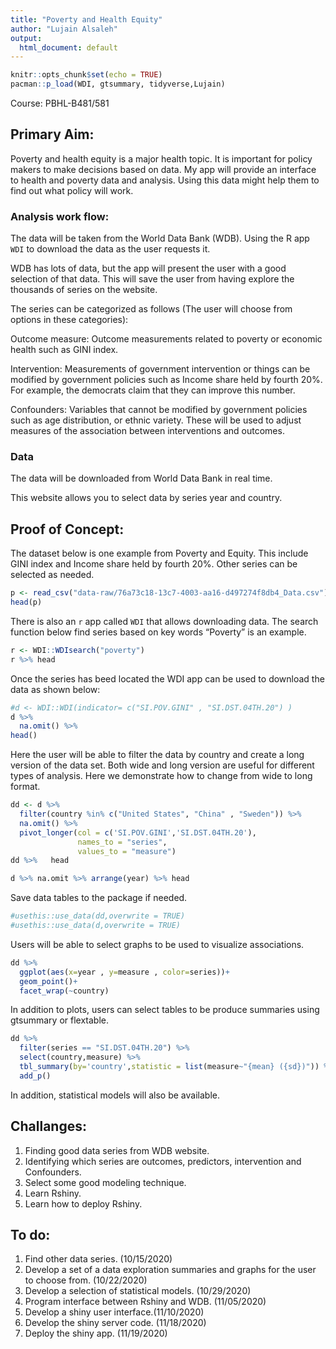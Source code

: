 ```yaml
---
title: "Poverty and Health Equity"
author: "Lujain Alsaleh"
output:
  html_document: default
---
```


```r
knitr::opts_chunk$set(echo = TRUE)
pacman::p_load(WDI, gtsummary, tidyverse,Lujain)
```

Course:  PBHL-B481/581

## Primary Aim:

Poverty and health equity is a major health topic. It is important for policy makers to make decisions based on data. My app will provide an interface to health and poverty data and analysis. Using this data might help them to find out what policy will work. 

### Analysis work flow:

The data will be taken from the World Data Bank (WDB). Using the R app `WDI` to download the data as the user requests it. 

WDB has lots of data, but the app will present the user with a good selection of that data. This will save the user from having explore the thousands of series on the website. 

The series can be categorized as follows (The user will choose from options in
these categories):

Outcome measure:
Outcome measurements related to poverty or economic health such as GINI index.

Intervention: 
Measurements of government intervention or things can be modified by government policies such as Income share held by fourth 20%. For example, the democrats claim that they can improve this number. 

Confounders:
Variables that cannot be modified by government policies such as age distribution, or ethnic variety. These will be used to adjust measures of the association between interventions and outcomes.



### Data


The data will be downloaded from World Data Bank in real time.


This website allows you to select data by series year and country.


## Proof of Concept: 

The dataset below is one example from Poverty and Equity. 
This include GINI index and Income share held by fourth 20%.
Other series can be selected as needed. 

```r
p <- read_csv("data-raw/76a73c18-13c7-4003-aa16-d497274f8db4_Data.csv")
head(p)
```

There is also an `r` app called `WDI` that allows downloading data. 
The search function below find series based on key words "Poverty" is an example. 
```r
r <- WDI::WDIsearch("poverty")
r %>% head
```
Once the series has beed located the WDI app can be used to download the data as shown below:

```r
#d <- WDI::WDI(indicator= c("SI.POV.GINI" , "SI.DST.04TH.20") )
d %>% 
  na.omit() %>% 
head()
```
Here the user will be able to filter the data by country and create a long version of the data set.
Both wide and long version are useful for different types of analysis. Here we demonstrate how to change from wide to long format.

```r
dd <- d %>% 
  filter(country %in% c("United States", "China" , "Sweden")) %>% 
  na.omit() %>% 
  pivot_longer(col = c('SI.POV.GINI','SI.DST.04TH.20'),
               names_to = "series",
               values_to = "measure") 
dd %>%   head
```
```r
d %>% na.omit %>% arrange(year) %>% head
```


Save data tables to the package if needed.

```r
#usethis::use_data(dd,overwrite = TRUE)
#usethis::use_data(d,overwrite = TRUE)
```
Users will be able to select graphs to be used to visualize associations.

```r
dd %>% 
  ggplot(aes(x=year , y=measure , color=series))+
  geom_point()+
  facet_wrap(~country)
```

In addition to plots, users can select tables to be produce summaries using gtsummary or flextable. 

```r
dd %>% 
  filter(series == "SI.DST.04TH.20") %>% 
  select(country,measure) %>% 
  tbl_summary(by='country',statistic = list(measure~"{mean} ({sd})")) %>% 
  add_p()

```

In addition, statistical models will also be available. 

## Challanges: 

1. Finding good data series from WDB website. 
2. Identifying which series are outcomes, predictors, intervention and Confounders.
3. Select some good modeling technique.
4. Learn Rshiny. 
5. Learn how to deploy Rshiny. 


## To do:

1. Find other data series. (10/15/2020)
2. Develop a set of a data exploration summaries and graphs for the user to choose from. (10/22/2020)
3. Develop a selection of statistical models. (10/29/2020)
4. Program interface between Rshiny and WDB. (11/05/2020)
5. Develop a shiny user interface.(11/10/2020)
6. Develop the shiny server code. (11/18/2020)
7. Deploy the shiny app. (11/19/2020)


